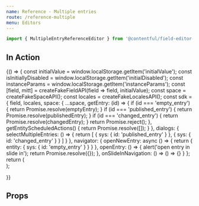 ```yaml
---
name: Reference - Multiple entries
route: /reference-multiple
menu: Editors
---
```



<Readme />

```jsx
import { MultipleEntryReferenceEditor } from '@contentful/field-editor-reference';
```


## In Action

<Playground>
  {() => {
    const initialValue = window.localStorage.getItem('initialValue');
    const isInitiallyDisabled = window.localStorage.getItem('initialDisabled');
    const instanceParams = window.localStorage.getItem('instanceParams');
    const [field, mitt] = createFakeFieldAPI(field => field, initialValue);
    const space = createFakeSpaceAPI();
    const locales = createFakeLocalesAPI();
    const sdk = {
      field,
      locales,
      space: {
        ...space,
        getEntry: (id) => {
          if (id === 'empty_entry') {
            return Promise.resolve(emptyEntry);
          }
          if (id === 'published_entry') {
            return Promise.resolve(publishedEntry);
          }
          if (id === 'changed_entry') {
            return Promise.resolve(changedEntry);
          }
          return Promise.reject();
        },
        getEntityScheduledActions() {
          return Promise.resolve([]);
        }
      },
      dialogs: {
        selectMultipleEntries: () => {
          return [
            {
              sys: {
                id: 'published_entry'
              }
            },
            {
              sys: {
                id: 'changed_entry'
              }
            }
          ]
        }
      },
      navigator: {
        openNewEntry: async () => {
          return {
            entity: {
              sys: {
                id: 'empty_entry'
              }
            }
          }
        },
        openEntry: () => {
          alert('open entry in slide in');
          return Promise.resolve({});
        },
        onSlideInNavigation: () => () => {}
      }
    };
    return (
      <div>
        <MultipleEntryReferenceEditor
          viewType="link"
          sdk={sdk}
          isInitiallyDisabled={false}
          parameters={{
            instance: {
              canCreateEntity: true,
              canLinkEntity: true
            }
          }}
         />
        <ActionsPlayground mitt={mitt} />
      </div>
    );

}}

</Playground>

## Props

<Props of={MultipleEntryReferenceEditor} />
